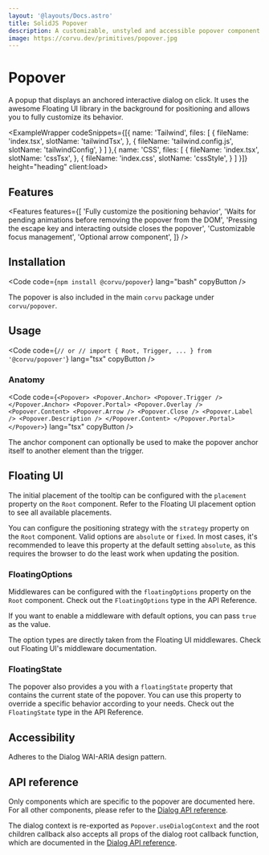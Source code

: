 ```yaml
---
layout: '@layouts/Docs.astro'
title: SolidJS Popover
description: A customizable, unstyled and accessible popover component for SolidJS
image: https://corvu.dev/primitives/popover.jpg
---
```


# Popover

A popup that displays an anchored interactive dialog on click. It uses the awesome <Link href="https://floating-ui.com/" newTab>Floating UI</Link> library in the background for positioning and allows you to fully customize its behavior.

<PackageInfo packageName="@corvu/popover" />

<ExampleWrapper codeSnippets={[{
  name: 'Tailwind',
  files: [
    {
      fileName: 'index.tsx',
      slotName: 'tailwindTsx',
    },
    {
      fileName: 'tailwind.config.js',
      slotName: 'tailwindConfig',
    }
  ]
},{
  name: 'CSS',
  files: [
    {
      fileName: 'index.tsx',
      slotName: 'cssTsx',
    },
    {
      fileName: 'index.css',
      slotName: 'cssStyle',
    }
  ]
}]} height="heading" client:load>
  <BasicExample client:load />
  <RawCode slot="tailwindTsx" code={TailwindTsx} lang="tsx" />
  <RawCode slot="tailwindConfig" code={TailwindConfig} lang="js" />
  <RawCode slot="cssTsx" code={CssTsx} lang="tsx" />
  <RawCode slot="cssStyle" code={CssStyle} lang="css" />
</ExampleWrapper>

## Features
<Features features={[
  'Fully customize the positioning behavior',
  'Waits for pending animations before removing the popover from the DOM',
  'Pressing the escape key and interacting outside closes the popover',
  'Customizable focus management',
  'Optional arrow component',
]} />

## Installation

<Code code={`
npm install @corvu/popover
`} lang="bash" copyButton />

The popover is also included in the main `corvu` package under `corvu/popover`.

## Usage
<Code code={`
// or
// import { Root, Trigger, ... } from '@corvu/popover'
`} lang="tsx" copyButton />

### Anatomy

<Code code={`
<Popover>
  <Popover.Anchor>
    <Popover.Trigger />
  </Popover.Anchor>
  <Popover.Portal>
    <Popover.Overlay />
    <Popover.Content>
      <Popover.Arrow />
      <Popover.Close />
      <Popover.Label />
      <Popover.Description />
    </Popover.Content>
  </Popover.Portal>
</Popover>
`} lang="tsx" copyButton />

The anchor component can optionally be used to make the popover anchor itself to another element than the trigger.

## Floating UI
The initial placement of the tooltip can be configured with the `placement` property on the `Root` component. Refer to the <Link href="https://floating-ui.com/docs/computePosition/#placement" newTab>Floating UI placement option</Link> to see all available placements.

You can configure the positioning strategy with the `strategy` property on the `Root` component. Valid options are `absolute` or `fixed`. In most cases, it's recommended to leave this property at the default setting `absolute`, as this requires the browser to do the least work when updating the position.

### FloatingOptions
Middlewares can be configured with the `floatingOptions` property on the `Root` component. Check out the <Link href="#FloatingOptions"><code>FloatingOptions</code></Link> type in the API Reference.

If you want to enable a middleware with default options, you can pass `true` as the value.

The option types are directly taken from the Floating UI middlewares. Check out <Link href="https://floating-ui.com/docs/middleware/" newTab>Floating UI's middleware documentation</Link>.

### FloatingState
The popover also provides a you with a `floatingState` property that contains the current state of the popover. You can use this property to override a specific behavior according to your needs. Check out the <Link href="#FloatingState"><code>FloatingState</code></Link> type in the API Reference.

## Accessibility
Adheres to the <Link href="https://www.w3.org/WAI/ARIA/apg/patterns/dialog-modal/" newTab>Dialog WAI-ARIA design pattern</Link>.

## API reference

Only components which are specific to the popover are documented here. For all other components, please refer to the [Dialog API reference](/docs/primitives/dialog/#api-reference).

The dialog context is re-exported as `Popover.useDialogContext` and the root children callback also accepts all props of the dialog root callback function, which are documented in the [Dialog API reference](/docs/primitives/dialog/#Dialog.RootChildrenProps).

<ApiReference library={Popover} />
